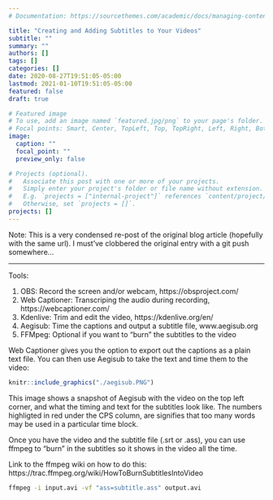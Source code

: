 ```yaml
---
# Documentation: https://sourcethemes.com/academic/docs/managing-content/

title: "Creating and Adding Subtitles to Your Videos"
subtitle: ""
summary: ""
authors: []
tags: []
categories: []
date: 2020-08-27T19:51:05-05:00
lastmod: 2021-01-10T19:51:05-05:00
featured: false
draft: true

# Featured image
# To use, add an image named `featured.jpg/png` to your page's folder.
# Focal points: Smart, Center, TopLeft, Top, TopRight, Left, Right, BottomLeft, Bottom, BottomRight.
image:
  caption: ""
  focal_point: ""
  preview_only: false

# Projects (optional).
#   Associate this post with one or more of your projects.
#   Simply enter your project's folder or file name without extension.
#   E.g. `projects = ["internal-project"]` references `content/project/deep-learning/index.md`.
#   Otherwise, set `projects = []`.
projects: []
---
```


Note: This is a very condensed re-post of the original blog article (hopefully with the same url).
I must've clobbered the original entry with a git push somewhere...

<hr>

Tools:

1. OBS: Record  the screen and/or webcam, https://obsproject.com/
2. Web Captioner: Transcriping the audio during recording, https://webcaptioner.com/
3. Kdenlive: Trim and edit the video, https://kdenlive.org/en/
4. Aegisub: Time the captions and output a subtitle file, www.aegisub.org
5. FFMpeg: Optional if you want to "burn" the subtitles to the video

Web Captioner gives you the option to export out the captions as a plain text file.
You can then use Aegisub to take the text and time them to the video:


```r
knitr::include_graphics("./aegisub.PNG")
```

This image shows a snapshot of Aegisub with the video on the top left corner,
and what the timing and text for the subtitles look like.
The numbers highligted in red under the CPS column,
are signifies that too many words may be used in a particular time block.

Once you have the video and the subtitle file (.srt or .ass),
you can use ffmpeg to "burn" in the subtitles so it shows in the video all the time.

Link to the ffmpeg wiki on how to do this: https://trac.ffmpeg.org/wiki/HowToBurnSubtitlesIntoVideo

```bash
ffmpeg -i input.avi -vf "ass=subtitle.ass" output.avi
```
